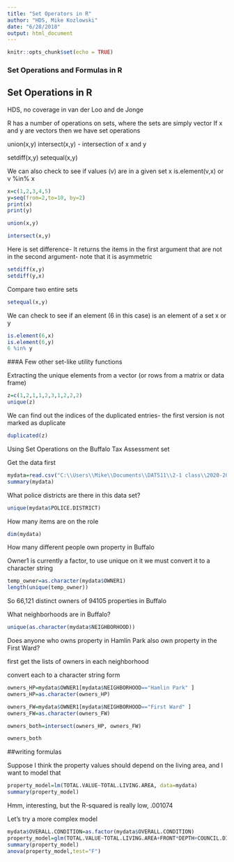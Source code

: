 ---
title: "Set Operators in R"
author: "HDS, Mike Kozlowski"
date: "6/28/2018"
output: html_document
---

```{r setup, include=FALSE}
knitr::opts_chunk$set(echo = TRUE)
```
### Set Operations and Formulas in R


## Set Operations in R

HDS,  no coverage in van der Loo and de Jonge

R has a number of operations on sets, where the sets are simply vector
If x and y are vectors then we have set operations

union(x,y)
intersect(x,y)  - intersection of x and y

setdiff(x,y)
setequal(x,y)

We can also check to see if values (v) are in a given set x
is.element(v,x)   or v %in% x

```{r}
x=c(1,2,3,4,5)
y=seq(from=2,to=10, by=2)
print(x)
print(y)
```

```{r}
union(x,y)
```


```{r}
intersect(x,y)
```
Here is set difference- It returns the items in the first argument that are not in the second argument- note that it is asymmetric
```{r}
setdiff(x,y)
setdiff(y,x)
```
Compare two entire sets

```{r}
setequal(x,y)
```
We can check to see if an element (6 in this case) is an element of a set x or y

```{r}
is.element(6,x)
is.element(6,y)
6 %in% y

```

###A Few other set-like utility functions

Extracting the unique elements from a vector (or rows from a matrix or data frame)

```{r}
z=c(1,2,1,1,2,3,1,2,2,2)
unique(z)
```
We can find out the indices of the duplicated entries- the first version is not marked as duplicate
```{r}
duplicated(z)
```

Using Set Operations on the Buffalo Tax Assessment set

Get the data first

```{r}
mydata=read.csv("C:\\Users\\Mike\\Documents\\DAT511\\2-1 class\\2020-2021_Assessment_Roll.csv",header=TRUE)
summary(mydata)
```

What police districts are there in this data set?
```{r}
unique(mydata$POLICE.DISTRICT)

```

How many items are on the role

```{r}
dim(mydata)
```
How many different people own property in Buffalo

Owner1 is currently a factor, to use unique on it we must convert it to a character string
```{r}
temp_owner=as.character(mydata$OWNER1)
length(unique(temp_owner))
```
So 66,121 distinct owners of 94105 properties in Buffalo

What neighborhoods are in Buffalo?

```{r}
unique(as.character(mydata$NEIGHBORHOOD))
```

Does anyone who owns property in Hamlin Park also own property in the First Ward?

first get the lists of owners in each neighborhood

convert each to a character string form

```{r}
owners_HP=mydata$OWNER1[mydata$NEIGHBORHOOD=="Hamlin Park" ]
owners_HP=as.character(owners_HP)

owners_FW=mydata$OWNER1[mydata$NEIGHBORHOOD=="First Ward" ]
owners_FW=as.character(owners_FW)

owners_both=intersect(owners_HP, owners_FW)

owners_both

```


##writing formulas

Suppose I think the property values should depend on the living area, and I want to model that

```{r}

property_model=lm(TOTAL.VALUE~TOTAL.LIVING.AREA, data=mydata)
summary(property_model)
```
Hmm, interesting, but the R-squared is really low, .001074

Let's try a more complex model

```{r}
mydata$OVERALL.CONDITION=as.factor(mydata$OVERALL.CONDITION)
property_model=glm(TOTAL.VALUE~TOTAL.LIVING.AREA+FRONT*DEPTH+COUNCIL.DISTRICT+X..OF.KITCHENS+OVERALL.CONDITION, data=mydata)
summary(property_model)
anova(property_model,test="F")
```
